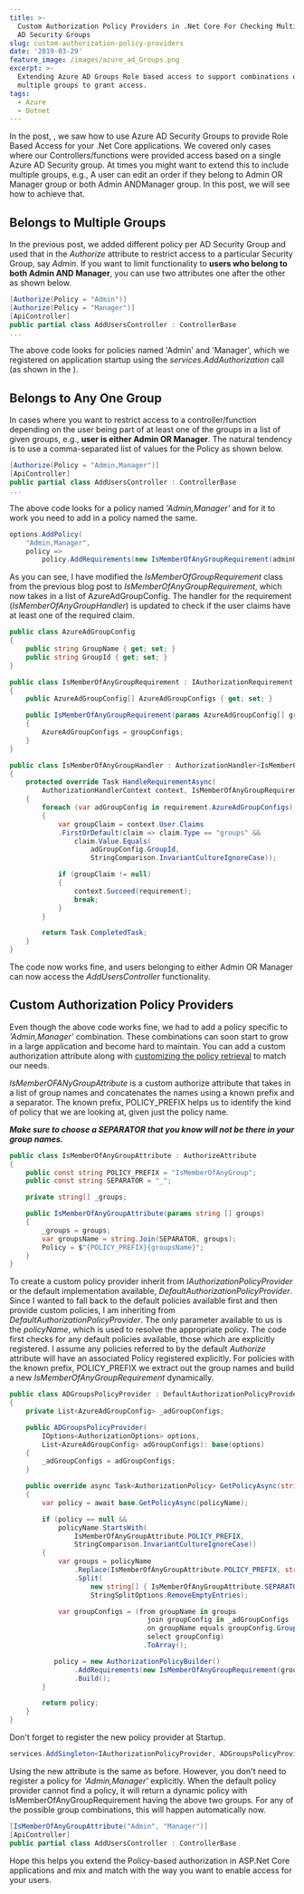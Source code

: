 ```yaml
---
title: >-
  Custom Authorization Policy Providers in .Net Core For Checking Multiple Azure
  AD Security Groups
slug: custom-authorization-policy-providers
date: '2019-03-29'
feature_image: /images/azure_ad_Groups.png
excerpt: >-
  Extending Azure AD Groups Role based access to support combinations of
  multiple groups to grant access.
tags:
  - Azure
  - Dotnet
---
```

In the post, <BlogLink
  href="/blog/dot-net-core-api-and-azure-ad-groups-based-access"
  title=".Net Core Web App and Azure AD Security Groups Role Based Access"
  description="Use Azure AD groups to enable/disable functionality for your users based on their Roles."
  authorImage="/images/logo-512x512-24.png"
  authorName="Rahul Nath"
  authorTitle="Rahul Pulikkot Nath"
  featureImage="/images/azure_ad_Groups.png"
/>, we saw how to use Azure AD Security Groups to provide Role Based Access for your .Net Core applications. We covered only cases where our Controllers/functions were provided access based on a single Azure AD Security group. At times you might want to extend this to include multiple groups, e.g., A user can edit an order if they belong to Admin OR Manager group or both Admin ANDManager group. In this post, we will see how to achieve that.

## Belongs to Multiple Groups

In the previous post, we added different policy per AD Security Group and used that in the _Authorize_ attribute to restrict access to a particular Security Group, say _Admin_. If you want to limit functionality to **users who belong to both Admin AND Manager**, you can use two attributes one after the other as shown below.

```csharp
[Authorize(Policy = "Admin")]
[Authorize(Policy = "Manager")]
[ApiController]
public partial class AddUsersController : ControllerBase
...

```

The above code looks for policies named 'Admin' and 'Manager', which we registered on application startup using the _services.AddAuthorization_ call (as shown in the <BlogLink
  href="/blog/dot-net-core-api-and-azure-ad-groups-based-access"
  title=".Net Core Web App and Azure AD Security Groups Role Based Access"
  description="Use Azure AD groups to enable/disable functionality for your users based on their Roles."
  authorImage="/images/logo-512x512-24.png"
  authorName="Rahul Nath"
  authorTitle="Rahul Pulikkot Nath"
  featureImage="/images/azure_ad_Groups.png"
/>).

## Belongs to Any One Group

In cases where you want to restrict access to a controller/function depending on the user being part of at least one of the groups in a list of given groups, e.g., **user is either Admin OR Manager**. The natural tendency is to use a comma-separated list of values for the Policy as shown below.

```csharp
[Authorize(Policy = "Admin,Manager")]
[ApiController]
public partial class AddUsersController : ControllerBase
...

```

The above code looks for a policy named _'Admin,Manager'_ and for it to work you need to add in a policy named the same.

```csharp
options.AddPolicy(
    "Admin,Manager",
    policy =>
        policy.AddRequirements(new IsMemberOfAnyGroupRequirement(adminGroup, managerGroup));

```

As you can see, I have modified the _IsMemberOfGroupRequirement_ class from the previous blog post to _IsMemberOfAnyGroupRequirement_, which now takes in a list of AzureAdGroupConfig. The handler for the requirement (_IsMemberOfAnyGroupHandler_) is updated to check if the user claims have at least one of the required claim.

```csharp
public class AzureAdGroupConfig
{
    public string GroupName { get; set; }
    public string GroupId { get; set; }
}

public class IsMemberOfAnyGroupRequirement : IAuthorizationRequirement
{
    public AzureAdGroupConfig[] AzureAdGroupConfigs { get; set; }

    public IsMemberOfAnyGroupRequirement(params AzureAdGroupConfig[] groupConfigs)
    {
        AzureAdGroupConfigs = groupConfigs;
    }
}

public class IsMemberOfAnyGroupHandler : AuthorizationHandler<IsMemberOfAnyGroupRequirement>
{
    protected override Task HandleRequirementAsync(
        AuthorizationHandlerContext context, IsMemberOfAnyGroupRequirement requirement)
    {
        foreach (var adGroupConfig in requirement.AzureAdGroupConfigs)
        {
            var groupClaim = context.User.Claims
            .FirstOrDefault(claim => claim.Type == "groups" &&
                claim.Value.Equals(
                    adGroupConfig.GroupId,
                    StringComparison.InvariantCultureIgnoreCase));

            if (groupClaim != null)
            {
                context.Succeed(requirement);
                break;
            }
        }

        return Task.CompletedTask;
    }
}

```

The code now works fine, and users belonging to either Admin OR Manager can now access the _AddUsersController_ functionality.

## Custom Authorization Policy Providers

Even though the above code works fine, we had to add a policy specific to _'Admin,Manager'_ combination. These combinations can soon start to grow in a large application and become hard to maintain. You can add a custom authorization attribute along with [customizing the policy retrieval](https://docs.microsoft.com/en-us/aspnet/core/security/authorization/iauthorizationpolicyprovider?view=aspnetcore-2.2) to match our needs.

_IsMemberOFANyGroupAttribute_ is a custom authorize attribute that takes in a list of group names and concatenates the names using a known prefix and a separator. The known prefix, POLICY\_PREFIX helps us to identify the kind of policy that we are looking at, given just the policy name.

**_Make sure to choose a SEPARATOR that you know will not be there in your group names._**

```csharp
public class IsMemberOfAnyGroupAttribute : AuthorizeAttribute
{
    public const string POLICY_PREFIX = "IsMemberOfAnyGroup";
    public const string SEPARATOR = "_";

    private string[] _groups;

    public IsMemberOfAnyGroupAttribute(params string [] groups)
    {
        _groups = groups;
        var groupsName = string.Join(SEPARATOR, groups);
        Policy = $"{POLICY_PREFIX}{groupsName}";
    }
}

```

To create a custom policy provider inherit from _IAuthorizationPolicyProvider_ or the default implementation available, _DefaultAuthorizationPolicyProvider_. Since I wanted to fall back to the default policies available first and then provide custom policies, I am inheriting from _DefaultAuthorizationPolicyProvider_. The only parameter available to us is the _policyName_, which is used to resolve the appropriate policy. The code first checks for any default policies available, those which are explicitly registered. I assume any policies referred to by the default _Authorize_ attribute will have an associated Policy registered explicitly. For policies with the known prefix, POLICY\_PREFIX we extract out the group names and build a new _IsMemberOfAnyGroupRequirement_ dynamically.

```csharp
public class ADGroupsPolicyProvider : DefaultAuthorizationPolicyProvider
{
    private List<AzureAdGroupConfig> _adGroupConfigs;

    public ADGroupsPolicyProvider(
        IOptions<AuthorizationOptions> options,
        List<AzureAdGroupConfig> adGroupConfigs): base(options)
    {
        _adGroupConfigs = adGroupConfigs;
    }

    public override async Task<AuthorizationPolicy> GetPolicyAsync(string policyName)
    {
        var policy = await base.GetPolicyAsync(policyName);

        if (policy == null &&
            policyName.StartsWith(
                IsMemberOfAnyGroupAttribute.POLICY_PREFIX,
                StringComparison.InvariantCultureIgnoreCase))
        {
            var groups = policyName
                .Replace(IsMemberOfAnyGroupAttribute.POLICY_PREFIX, string.Empty)
                .Split(
                    new string[] { IsMemberOfAnyGroupAttribute.SEPARATOR },
                    StringSplitOptions.RemoveEmptyEntries);

            var groupConfigs = (from groupName in groups
                                  join groupConfig in _adGroupConfigs
                                  on groupName equals groupConfig.GroupName
                                  select groupConfig)
                                 .ToArray();

           policy = new AuthorizationPolicyBuilder()
                .AddRequirements(new IsMemberOfAnyGroupRequirement(groupConfigs))
                .Build();
        }

        return policy;
    }
}

```

Don't forget to register the new policy provider at Startup.

```csharp
services.AddSingleton<IAuthorizationPolicyProvider, ADGroupsPolicyProvider>();

```

Using the new attribute is the same as before. However, you don't need to register a policy for _'Admin,Manager'_ explicitly. When the default policy provider cannot find a policy, it will return a dynamic policy with IsMemberOfAnyGroupRequirement having the above two groups. For any of the possible group combinations, this will happen automatically now.

```csharp
[IsMemberOfAnyGroupAttribute("Admin", "Manager")]
[ApiController]
public partial class AddUsersController : ControllerBase

```

Hope this helps you extend the Policy-based authorization in ASP.Net Core applications and mix and match with the way you want to enable access for your users.
